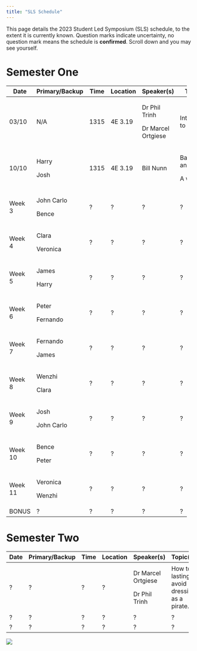```yaml
---
title: "SLS Schedule"
---
```


This page details the 2023 Student Led Symposium (SLS) schedule, to the extent it is currently known. Question marks indicate uncertainty, no question mark means the schedule is **confirmed**. Scroll down and you may see yourself.

# Semester One

+----------+----------------+----------+----------+--------------------+-----------------------+
| Date     | Primary/Backup | Time     | Location | Speaker(s)         | Topic(s)              |
+==========+================+==========+==========+====================+=======================+
| 03/10    | N/A            | 1315     | 4E 3.19  | Dr Phil Trinh      | Introduction to SLS.  |
|          |                |          |          |                    |                       |
|          |                |          |          | Dr Marcel Ortgiese |                       |
+----------+----------------+----------+----------+--------------------+-----------------------+
| 10/10    | Harry          | 1315     | 4E 3.19  | Bill Nunn          | Basic Git and GitHub. |
|          |                |          |          |                    |                       |
|          | Josh           |          |          |                    | A website.            |
+----------+----------------+----------+----------+--------------------+-----------------------+
| Week 3   | John Carlo     | ?        | ?        | ?                  | ?                     |
|          |                |          |          |                    |                       |
|          | Bence          |          |          |                    |                       |
+----------+----------------+----------+----------+--------------------+-----------------------+
| Week 4   | Clara          | ?        | ?        | ?                  | ?                     |
|          |                |          |          |                    |                       |
|          | Veronica       |          |          |                    |                       |
+----------+----------------+----------+----------+--------------------+-----------------------+
| Week 5   | James          | ?        | ?        | ?                  | ?                     |
|          |                |          |          |                    |                       |
|          | Harry          |          |          |                    |                       |
+----------+----------------+----------+----------+--------------------+-----------------------+
| Week 6   | Peter          | ?        | ?        | ?                  | ?                     |
|          |                |          |          |                    |                       |
|          | Fernando       |          |          |                    |                       |
+----------+----------------+----------+----------+--------------------+-----------------------+
| Week 7   | Fernando       | ?        | ?        | ?                  | ?                     |
|          |                |          |          |                    |                       |
|          | James          |          |          |                    |                       |
+----------+----------------+----------+----------+--------------------+-----------------------+
| Week 8   | Wenzhi         | ?        | ?        | ?                  | ?                     |
|          |                |          |          |                    |                       |
|          | Clara          |          |          |                    |                       |
+----------+----------------+----------+----------+--------------------+-----------------------+
| Week 9   | Josh           | ?        | ?        | ?                  | ?                     |
|          |                |          |          |                    |                       |
|          | John Carlo     |          |          |                    |                       |
+----------+----------------+----------+----------+--------------------+-----------------------+
| Week 10  | Bence          | ?        | ?        | ?                  | ?                     |
|          |                |          |          |                    |                       |
|          | Peter          |          |          |                    |                       |
+----------+----------------+----------+----------+--------------------+-----------------------+
| Week 11  | Veronica       | ?        | ?        | ?                  | ?                     |
|          |                |          |          |                    |                       |
|          | Wenzhi         |          |          |                    |                       |
+----------+----------------+----------+----------+--------------------+-----------------------+
| BONUS    | ?              | ?        | ?        | ?                  | ?                     |
+----------+----------------+----------+----------+--------------------+-----------------------+

# Semester Two

+--------+----------------+--------+----------+--------------------+----------------------------------------------+
| Date   | Primary/Backup | Time   | Location | Speaker(s)         | Topic(s)                                     |
+========+================+========+==========+====================+==============================================+
| ?      | ?              | ?      | ?        | Dr Marcel Ortgiese | How to lastingly avoid dressing as a pirate. |
|        |                |        |          |                    |                                              |
|        |                |        |          | Dr Phil Trinh      |                                              |
+--------+----------------+--------+----------+--------------------+----------------------------------------------+
| ?      | ?              | ?      | ?        | ?                  | ?                                            |
+--------+----------------+--------+----------+--------------------+----------------------------------------------+
| ?      | ?              | ?      | ?        | ?                  | ?                                            |
+--------+----------------+--------+----------+--------------------+----------------------------------------------+

![](cohort11.jpg)
